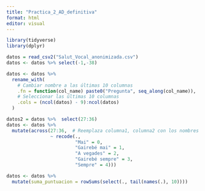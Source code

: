 ```yaml
---
title: "Practica_2_AD_definitiva"
format: html
editor: visual
---
```


```r
library(tidyverse)
library(dplyr)
```


```r
datos = read_csv2("Salut_Vocal_anonimizada.csv")
datos <- datos %>% select(-1,-38)

datos <- datos %>%
  rename_with(
    # Cambiar nombre a las últimas 10 columnas
    .fn = function(col_name) paste0("Pregunta", seq_along(col_name)),
    # Seleccionar las últimas 10 columnas
    .cols = (ncol(datos) - 9):ncol(datos)
  )
```

```r
datos2 = datos %>%  select(27:36)
datos <- datos %>%
  mutate(across(27:36,  # Reemplaza columna1, columna2 con los nombres de las columnas deseadas
                ~ recode(., 
                         "Mai" = 0, 
                         "Gairebé mai" = 1, 
                         "A vegades" = 2, 
                         "Gairebé sempre" = 3, 
                         "Sempre" = 4)))

datos <- datos %>%
  mutate(suma_puntuacion = rowSums(select(., tail(names(.), 10))))
```

